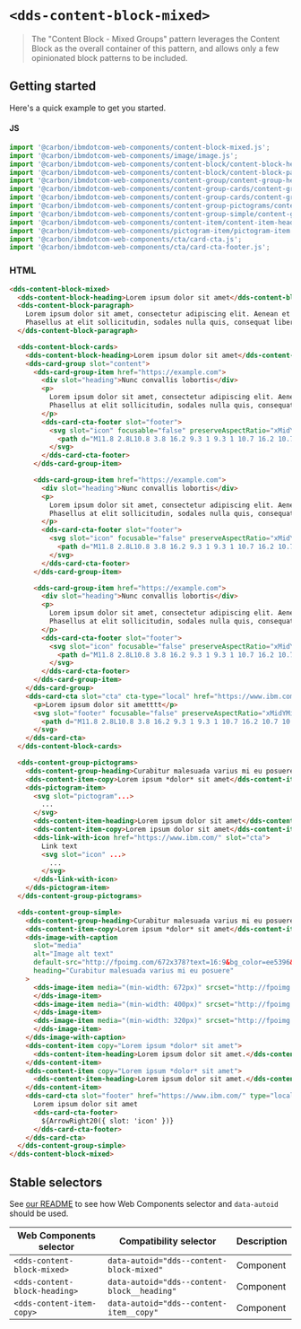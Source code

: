 
# `<dds-content-block-mixed>`

> The "Content Block - Mixed Groups" pattern leverages the Content Block as the overall container of this pattern, and allows only a few opinionated block patterns to be included.

## Getting started

Here's a quick example to get you started.

#### JS

```javascript
import '@carbon/ibmdotcom-web-components/content-block-mixed.js';
import '@carbon/ibmdotcom-web-components/image/image.js';
import '@carbon/ibmdotcom-web-components/content-block/content-block-heading.js';
import '@carbon/ibmdotcom-web-components/content-block/content-block-paragraph.js';
import '@carbon/ibmdotcom-web-components/content-group/content-group-heading.js';
import '@carbon/ibmdotcom-web-components/content-group-cards/content-group-cards.js';
import '@carbon/ibmdotcom-web-components/content-group-cards/content-group-cards-item.js';
import '@carbon/ibmdotcom-web-components/content-group-pictograms/content-group-pictograms.js';
import '@carbon/ibmdotcom-web-components/content-group-simple/content-group-simple.js';
import '@carbon/ibmdotcom-web-components/content-item/content-item-heading.js';
import '@carbon/ibmdotcom-web-components/pictogram-item/pictogram-item.js';
import '@carbon/ibmdotcom-web-components/cta/card-cta.js';
import '@carbon/ibmdotcom-web-components/cta/card-cta-footer.js';
```

### HTML

```html
<dds-content-block-mixed>
  <dds-content-block-heading>Lorem ipsum dolor sit amet</dds-content-block-heading>
  <dds-content-block-paragraph>
    Lorem ipsum dolor sit amet, consectetur adipiscing elit. Aenean et ultricies est. Mauris iaculis eget dolor nec hendrerit.
    Phasellus at elit sollicitudin, sodales nulla quis, consequat libero.
  </dds-content-block-paragraph>

  <dds-content-block-cards>
    <dds-content-block-heading>Lorem ipsum dolor sit amet</dds-content-block-heading>
    <dds-card-group slot="content">
      <dds-card-group-item href="https://example.com">
        <div slot="heading">Nunc convallis lobortis</div>
        <p>
          Lorem ipsum dolor sit amet, consectetur adipiscing elit. Aenean et ultricies est. Mauris iaculis eget dolor nec hendrerit.
          Phasellus at elit sollicitudin, sodales nulla quis, consequat libero.
        </p>
        <dds-card-cta-footer slot="footer">
          <svg slot="icon" focusable="false" preserveAspectRatio="xMidYMid meet" xmlns="http://www.w3.org/2000/svg" fill="currentColor" aria-hidden="true" width="20" height="20" viewBox="0 0 20 20">
            <path d="M11.8 2.8L10.8 3.8 16.2 9.3 1 9.3 1 10.7 16.2 10.7 10.8 16.2 11.8 17.2 19 10z"></path>
          </svg>
        </dds-card-cta-footer>
      </dds-card-group-item>

      <dds-card-group-item href="https://example.com">
        <div slot="heading">Nunc convallis lobortis</div>
        <p>
          Lorem ipsum dolor sit amet, consectetur adipiscing elit. Aenean et ultricies est. Mauris iaculis eget dolor nec hendrerit.
          Phasellus at elit sollicitudin, sodales nulla quis, consequat libero.
        </p>
        <dds-card-cta-footer slot="footer">
          <svg slot="icon" focusable="false" preserveAspectRatio="xMidYMid meet" xmlns="http://www.w3.org/2000/svg" fill="currentColor" aria-hidden="true" width="20" height="20" viewBox="0 0 20 20">
            <path d="M11.8 2.8L10.8 3.8 16.2 9.3 1 9.3 1 10.7 16.2 10.7 10.8 16.2 11.8 17.2 19 10z"></path>
          </svg>
        </dds-card-cta-footer>
      </dds-card-group-item>

      <dds-card-group-item href="https://example.com">
        <div slot="heading">Nunc convallis lobortis</div>
        <p>
          Lorem ipsum dolor sit amet, consectetur adipiscing elit. Aenean et ultricies est. Mauris iaculis eget dolor nec hendrerit.
          Phasellus at elit sollicitudin, sodales nulla quis, consequat libero.
        </p>
        <dds-card-cta-footer slot="footer">
          <svg slot="icon" focusable="false" preserveAspectRatio="xMidYMid meet" xmlns="http://www.w3.org/2000/svg" fill="currentColor" aria-hidden="true" width="20" height="20" viewBox="0 0 20 20">
            <path d="M11.8 2.8L10.8 3.8 16.2 9.3 1 9.3 1 10.7 16.2 10.7 10.8 16.2 11.8 17.2 19 10z"></path>
          </svg>
        </dds-card-cta-footer>
      </dds-card-group-item>
    </dds-card-group>
    <dds-card-cta slot="cta" cta-type="local" href="https://www.ibm.com">
      <p>Lorem ipsum dolor sit ametttt</p>
      <svg slot="footer" focusable="false" preserveAspectRatio="xMidYMid meet" xmlns="http://www.w3.org/2000/svg" fill="currentColor" aria-hidden="true" width="20" height="20" viewBox="0 0 20 20">
        <path d="M11.8 2.8L10.8 3.8 16.2 9.3 1 9.3 1 10.7 16.2 10.7 10.8 16.2 11.8 17.2 19 10z"></path>
      </svg>
    </dds-card-cta>
  </dds-content-block-cards>

  <dds-content-group-pictograms>
    <dds-content-group-heading>Curabitur malesuada varius mi eu posuere</dds-content-group-heading>
    <dds-content-item-copy>Lorem ipsum *dolor* sit amet</dds-content-item-copy>
    <dds-pictogram-item>
      <svg slot="pictogram"...>
        ...
      </svg>
      <dds-content-item-heading>Lorem ipsum dolor sit amet</dds-content-item-heading>
      <dds-content-item-copy>Lorem ipsum dolor sit amet</dds-content-item-copy>
      <dds-link-with-icon href="https://www.ibm.com/" slot="cta">
        Link text
        <svg slot="icon" ...>
          ...
        </svg>
      </dds-link-with-icon>
    </dds-pictogram-item>
  </dds-content-group-pictograms>

  <dds-content-group-simple>
    <dds-content-group-heading>Curabitur malesuada varius mi eu posuere</dds-content-group-heading>
    <dds-content-item-copy>Lorem ipsum *dolor* sit amet</dds-content-item-copy>
    <dds-image-with-caption
      slot="media"
      alt="Image alt text"
      default-src="http://fpoimg.com/672x378?text=16:9&bg_color=ee5396&text_color=161616"
      heading="Curabitur malesuada varius mi eu posuere"
    >
      <dds-image-item media="(min-width: 672px)" srcset="http://fpoimg.com/672x378?text=16:9&bg_color=ee5396&text_color=161616">
      </dds-image-item>
      <dds-image-item media="(min-width: 400px)" srcset="http://fpoimg.com/400x225?text=16:9&bg_color=ee5396&text_color=161616">
      </dds-image-item>
      <dds-image-item media="(min-width: 320px)" srcset="http://fpoimg.com/672x672?text=16:9&bg_color=ee5396&text_color=161616">
      </dds-image-item>
    </dds-image-with-caption>
    <dds-content-item copy="Lorem ipsum *dolor* sit amet">
      <dds-content-item-heading>Lorem ipsum dolor sit amet.</dds-content-item-heading>
    </dds-content-item>
    <dds-content-item copy="Lorem ipsum *dolor* sit amet">
      <dds-content-item-heading>Lorem ipsum dolor sit amet.</dds-content-item-heading>
    </dds-content-item>
    <dds-card-cta slot="footer" href="https://www.ibm.com/" type="local">
      Lorem ipsum dolor sit amet
      <dds-card-cta-footer>
        ${ArrowRight20({ slot: 'icon' })}
      </dds-card-cta-footer>
    </dds-card-cta>
  </dds-content-group-simple>
</dds-content-block-mixed>
```

<Description markdown={markdownContents} />

## Stable selectors

See [our README](https://github.com/carbon-design-system/carbon-for-ibm-dotcom/tree/master/packages/web-components#stable-selectors-for-analytics-and-integratione2e-testing-in-web-components) to see how Web Components selector and `data-autoid` should be used.

| Web Components selector       | Compatibility selector                      | Description |
| ----------------------------- | ------------------------------------------- | ----------- |
| `<dds-content-block-mixed>`   | `data-autoid="dds--content-block-mixed"`    | Component   |
| `<dds-content-block-heading>` | `data-autoid="dds--content-block__heading"` | Component   |
| `<dds-content-item-copy>`     | `data-autoid="dds--content-item__copy"`     | Component   |

<Description markdown={contributing} />
